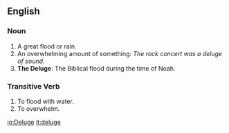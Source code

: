 ==English==

===Noun===

# A great flood or rain.
# An overwhelming amount of something: ''The rock concert was a deluge of sound.''
# '''The Deluge''': The Biblical flood during the time of Noah.

===Transitive Verb===

# To flood with water.
# To overwhelm.

[[io:Deluge]]
[[it:deluge]]